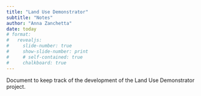 ```yaml
---
title: "Land Use Demonstrator"
subtitle: "Notes"
author: "Anna Zanchetta"
date: today
# format:
#   revealjs:
#     slide-number: true
#     show-slide-number: print
#     # self-contained: true
#     chalkboard: true
---
```


Document to keep track of the development of the Land Use Demonstrator project.
